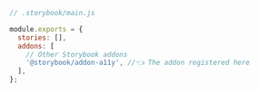```js
// .storybook/main.js

module.exports = {
  stories: [],
  addons: [
    // Other Storybook addons
    '@storybook/addon-a11y', //👈 The addon registered here
  ],
};
```